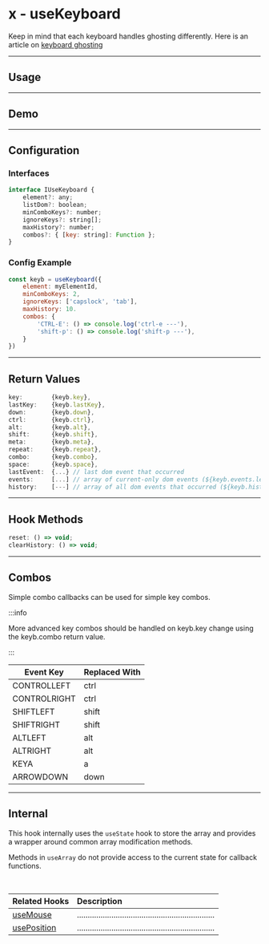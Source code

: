 
# x - useKeyboard

Keep in mind that each keyboard handles ghosting differently. Here is an article 
on [keyboard ghosting](https://google.com/keyboard-ghosting)


<!-- ======================================================================= -->
<hr />

## Usage






<!-- ======================================================================= -->
<hr />

## Demo

<DemoComponent />




<!-- ======================================================================= -->
<hr />

## Configuration

### Interfaces

```js
interface IUseKeyboard {
    element?: any;
    listDom?: boolean;
    minComboKeys?: number;
    ignoreKeys?: string[];
    maxHistory?: number;
    combos?: { [key: string]: Function };
}
```

### Config Example

```js
const keyb = useKeyboard({
    element: myElementId,
    minComboKeys: 2,
    ignoreKeys: ['capslock', 'tab'],
    maxHistory: 10.
    combos: {
        'CTRL-E': () => console.log('ctrl-e ---'),
        'shift-p': () => console.log('shift-p ---'),
    }
})
```






<!-- ======================================================================= -->
<hr />

## Return Values

```js
key:        {keyb.key},
lastKey:    {keyb.lastKey},
down:       {keyb.down},
ctrl:       {keyb.ctrl},
alt:        {keyb.alt},
shift:      {keyb.shift},
meta:       {keyb.meta},
repeat:     {keyb.repeat},
combo:      {keyb.combo},
space:      {keyb.space},
lastEvent:  {...} // last dom event that occurred
events:     [...] // array of current-only dom events (${keyb.events.length})
history:    [---] // array of all dom events that occurred (${keyb.history.length})
```



<!-- ======================================================================= -->
<hr />

## Hook Methods


```js
reset: () => void;
clearHistory: () => void;
```




<!-- ======================================================================= -->
<hr />

## Combos

Simple combo callbacks can be used for simple key combos.  

:::info

More advanced key combos should be handled on keyb.key change using the 
keyb.combo return value. 

:::

| Event Key | Replaced With |
|---|---|
| CONTROLLEFT | ctrl |
| CONTROLRIGHT | ctrl |
| SHIFTLEFT | shift |
| SHIFTRIGHT | shift |
| ALTLEFT | alt |
| ALTRIGHT | alt |
| KEYA | a |
| ARROWDOWN | down |




<!--=========================================================================-->

<hr />


## Internal

This hook internally uses the `useState` hook to store the array and provides 
a wrapper around common array modification methods. 

Methods in `useArray` do not provide access to the current state for callback 
functions.

<!--=========================================================================-->

<br />


| Related Hooks | Description |
|:--|:--|  
[useMouse](#) | ................................................................
[usePosition](#) | ................................................................
